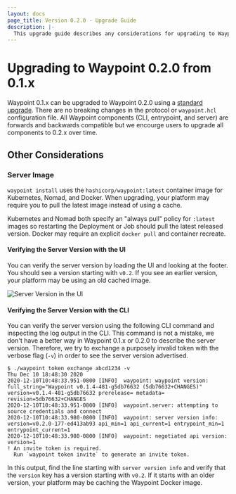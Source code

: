 ```yaml
---
layout: docs
page_title: Version 0.2.0 - Upgrade Guide
description: |-
  This upgrade guide describes any considerations for upgrading to Waypoint 0.2.0.
---
```


# Upgrading to Waypoint 0.2.0 from 0.1.x

Waypoint 0.1.x can be upgraded to Waypoint 0.2.0 using a [standard upgrade](/docs/upgrading#standard-upgrade).
There are no breaking changes in the protocol or `waypoint.hcl` configuration file. All
Waypoint components (CLI, entrypoint, and server) are forwards and backwards
compatible but we encourge users to upgrade all components to 0.2.x over time.

## Other Considerations

### Server Image

`waypoint install` uses the `hashicorp/waypoint:latest` container image for
Kubernetes, Nomad, and Docker. When upgrading, your platform may require
you to pull the latest image instead of using a cache.

Kubernetes and Nomad both specify an "always pull" policy for `:latest` images
so restarting the Deployment or Job should pull the latest released version.
Docker may require an explicit `docker pull` and container recreate.

#### Verifying the Server Version with the UI

You can verify the server version by loading the UI and looking at the footer.
You should see a version starting with `v0.2`. If you see an earlier version,
your platform may be using an old cached image.

![Server Version in the UI](/img/upgrade-0.2.0/version.png)

#### Verifying the Server Version with the CLI

You can verify the server version using the following CLI command and inspecting
the log output in the CLI. This command is not a mistake, we don't have a better
way in Waypoint 0.1.x or 0.2.0 to describe the server version. Therefore, we
try to exchange a purposely invalid token with the verbose flag (`-v`) in order
to see the server version advertised.

```shell-session
$ ./waypoint token exchange abcd1234 -v                                           Thu Dec 10 18:48:30 2020
2020-12-10T10:48:33.951-0800 [INFO]  waypoint: waypoint version: full_string="Waypoint v0.1.4-481-g5db76632 (5db76632+CHANGES)" version=v0.1.4-481-g5db76632 prerelease= metadata= revision=5db76632+CHANGES
2020-12-10T10:48:33.951-0800 [INFO]  waypoint.server: attempting to source credentials and connect
2020-12-10T10:48:33.980-0800 [INFO]  waypoint: server version info: version=v0.2.0-177-ed413ab93 api_min=1 api_current=1 entrypoint_min=1 entrypoint_current=1
2020-12-10T10:48:33.980-0800 [INFO]  waypoint: negotiated api version: version=1
! An invite token is required.
  Run `waypoint token invite` to generate an invite token.
```

In this output, find the line starting with `server version info` and verify
that the `version` key has a version starting with `v0.2`. If it starts
with an older version, your platform may be caching the Waypoint Docker image.
